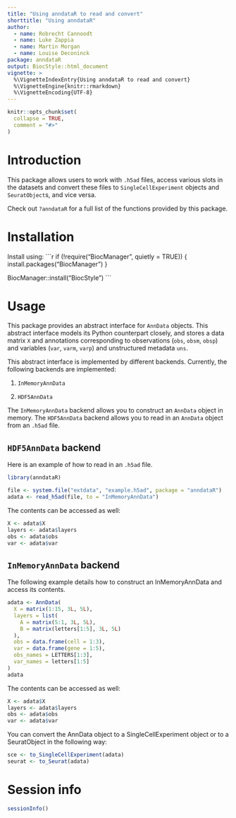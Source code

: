 ```yaml
---
title: "Using anndataR to read and convert"
shorttitle: "Using anndataR"
author:
  - name: Robrecht Cannoodt
  - name: Luke Zappia
  - name: Martin Morgan
  - name: Louise Deconinck
package: anndataR
output: BiocStyle::html_document
vignette: >
  %\VignetteIndexEntry{Using anndataR to read and convert}
  %\VignetteEngine{knitr::rmarkdown}
  %\VignetteEncoding{UTF-8}
---
```


```r
knitr::opts_chunk$set(
  collapse = TRUE,
  comment = "#>"
)
```

# Introduction

This package allows users to work with `.h5ad` files, access various slots in the datasets and convert these files to `SingleCellExperiment` objects and `SeuratObject`s, and vice versa.

Check out `?anndataR` for a full list of the functions provided by this package.

# Installation

Install using:
 ```r
if (!require("BiocManager", quietly = TRUE)) {
  install.packages("BiocManager")
}

BiocManager::install("BiocStyle")
 ```

# Usage

This package provides an abstract interface for `AnnData` objects. This abstract interface models its Python counterpart closely, and stores a data matrix `X` and annotations corresponding to observations (`obs`, `obsm`, `obsp`) and variables (`var`, `varm`, `varp`) and unstructured metadata `uns`.


This abstract interface is implemented by different backends. Currently, the following backends are implemented:

1. `InMemoryAnnData`

2. `HDF5AnnData`

The `InMemoryAnnData` backend allows you to construct an `AnnData` object in memory.
The `HDF5AnnData` backend allows you to read in an `AnnData` object from an `.h5ad` file.

## `HDF5AnnData` backend

Here is an example of how to read in an `.h5ad` file.

```r
library(anndataR)
```

```r
file <- system.file("extdata", "example.h5ad", package = "anndataR")
adata <- read_h5ad(file, to = "InMemoryAnnData")
```

The contents can be accessed as well:
```r
X <- adata$X
layers <- adata$layers
obs <- adata$obs
var <- adata$var
```

## `InMemoryAnnData` backend

The following example details how to construct an InMemoryAnnData and access its contents.

```r
adata <- AnnData(
  X = matrix(1:15, 3L, 5L),
  layers = list(
    A = matrix(5:1, 3L, 5L),
    B = matrix(letters[1:5], 3L, 5L)
  ),
  obs = data.frame(cell = 1:3),
  var = data.frame(gene = 1:5),
  obs_names = LETTERS[1:3],
  var_names = letters[1:5]
)
adata
```

The contents can be accessed as well:
```r
X <- adata$X
layers <- adata$layers
obs <- adata$obs
var <- adata$var
```

You can convert the AnnData object to a SingleCellExperiment object or to a SeuratObject in the following way:

```r
sce <- to_SingleCellExperiment(adata)
seurat <- to_Seurat(adata)
```

# Session info

```r
sessionInfo()
```

